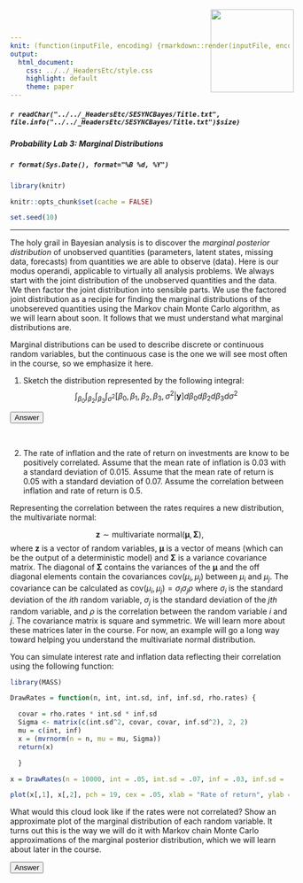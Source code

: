 ```yaml
---
knit: (function(inputFile, encoding) {rmarkdown::render(inputFile, encoding = encoding, output_dir = "../../content/labs")})
output:
  html_document:
    css: ../../_HeadersEtc/style.css
    highlight: default
    theme: paper
---
```


<script src="../../_HeadersEtc/hideOutput.js"></script>

<img src="../../_HeadersEtc/SESYNCBayes/Logo.png" style="position:absolute;top:20px;right:220px;width:150px;height=150px" />

##### `r readChar("../../_HeadersEtc/SESYNCBayes/Title.txt", file.info("../../_HeadersEtc/SESYNCBayes/Title.txt")$size)`

##### Probability Lab 3: Marginal Distributions

##### `r format(Sys.Date(), format="%B %d, %Y")`

```r

library(knitr)

knitr::opts_chunk$set(cache = FALSE)

set.seed(10)

```

----

The holy grail in Bayesian analysis is to discover the *marginal posterior distribution* of unobserved quantities (parameters, latent states, missing data, forecasts) from quantities we are able to observe (data). Here is our modus operandi, applicable to virtually all analysis problems.  We always start with the joint distribution of the unobserved quantities and the data.  We then factor the joint distribution into sensible parts.  We use the factored joint distribution as a recipie for finding the marginal distributions of the unobsereved quantities using the Markov chain Monte Carlo algorithm, as we will learn about soon.  It follows that we must understand what marginal distributions are.  

Marginal distributions can be used to describe discrete or continuous random variables, but the continuous case is the one we will see most often in the course, so we emphasize it here. 

1. Sketch the distribution represented by the following integral: 
$$\int_{\beta_0}\int_{\beta_2}\int_{\beta_3}\int_{\sigma^2}[\beta_0,\beta_1,\beta_2,\beta_3,\sigma^2|\mathbf{y}]d\beta_0d\beta_2d\beta_3d\sigma^2$$


<button class="button" onclick="toggle_visibility('myDIV1');">Answer</button>

<div id="myDIV1", style="display:none">

<br>

<div style="width:400px; height=400px; margin:0 auto;">
<center>
![](../../_Graphics/MarginalDistribution.png)
</center>
</div>

</div>

<br>

2. The rate of inflation and the rate of return on investments are know to be positively correlated. Assume that the mean rate of inflation is 0.03 with a standard deviation of 0.015.  Assume that the mean rate of return is 0.05 with a standard deviation of 0.07.  Assume the correlation between inflation and rate of return is 0.5.

Representing the correlation between the rates requires a new distribution, the multivariate normal:

$$ \mathbf{z} \sim \text{multivariate normal}({\boldsymbol{\mu}, \boldsymbol{\Sigma}}),$$
where $\mathbf{z}$ is a vector of random variables, $\boldsymbol\mu$ is a vector of means (which can be the output of a deterministic model) and $\boldsymbol\Sigma$ is a variance covariance matrix. The diagonal of $\boldsymbol{\Sigma}$ contains the variances of the $\boldsymbol\mu$ and the off diagonal elements contain the covariances $\text{cov}(\mu_i,\mu_j)$ between $\mu_{i}$ and $\mu_{j}$. The covariance can be calculated as $\text{cov}(\mu_i,\mu_j)=\sigma_i\sigma_j\rho$ where $\sigma_i$ is the standard deviation of the $ith$ random variable, $\sigma_j$ is the standard deviation of the $jth$ random variable, and $\rho$ is the correlation between the random variable $i$ and $j$. The covariance matrix is square and symmetric. We will learn more about these matrices later in the course.  For now, an example will go a long way toward helping you understand the multivariate normal distribution.


You can simulate interest rate and inflation data reflecting their correlation using the following function:

```r

library(MASS)

DrawRates = function(n, int, int.sd, inf, inf.sd, rho.rates) {

  covar = rho.rates * int.sd * inf.sd
  Sigma <- matrix(c(int.sd^2, covar, covar, inf.sd^2), 2, 2)
  mu = c(int, inf)
  x = (mvrnorm(n = n, mu = mu, Sigma))
  return(x)

  }

x = DrawRates(n = 10000, int = .05, int.sd = .07, inf = .03, inf.sd = .015, rho.rates = .5)

plot(x[,1], x[,2], pch = 19, cex = .05, xlab = "Rate of return", ylab = "Rate of inflation")
```

What would this cloud look like if the rates were not correlated? Show an approximate plot of the marginal distribution of each random variable. It turns out this is the way we will do it with Markov chain Monte Carlo approximations of the marginal posterior distribution, which we will learn about later in the course. 

<button class="button" onclick="toggle_visibility('myDIV2');">Answer</button>

<div id="myDIV2", style="display:none">

<br>

<div style="width:600px; height=400px; margin:0 auto;">
<center>
![](../../_Graphics/MarginalDistributionIntInfl.png)
</center>
</div>

<br>

```r

par(mfrow= c(1, 2))

hist(x[,1], xlab = "Interest Rate", main = "", freq = FALSE, breaks = 100)

hist(x[,2], xlab = "Inflation Rate", main = "", freq = FALSE, breaks = 100)
```

</div>

<br>

